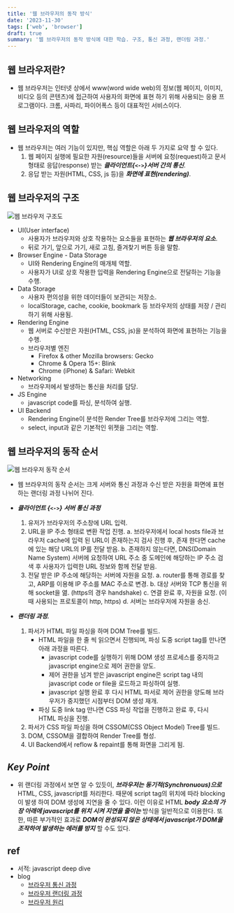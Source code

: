 ```yaml
---
title: '웹 브라우저의 동작 방식'
date: '2023-11-30'
tags: ['web', 'browser']
draft: true
summary: '웹 브라우저의 동작 방식에 대한 학습. 구조, 통신 과정, 랜더링 과정.'
---
```


## 웹 브라우저란?

- 웹 브라우저는 인터넷 상에서 www(word wide web)의 정보(웹 페이지, 이미지, 비디오 등의 콘텐츠)에 접근하여 사용자의 화면에 표현 하기 위해 사용되는 응용 프로그램이다. 크롬, 사파리, 파이어폭스 등이 대표적인 서비스이다.

## 웹 브라우저의 역할

- 웹 브라우저는 여러 기능이 있지만, 핵심 역할은 아래 두 가지로 요약 할 수 있다.
  1. 웹 페이지 실행에 필요한 자원(resource)들을 서버에 요청(request)하고 문서 형태로 응답(response) 받는 _**클라이언트{`<->`}서버 간의 통신**_.
  2. 응답 받는 자원(HTML, CSS, js 등)을 _**화면에 표현(rendering)**_.

## 웹 브라우저의 구조

![웹 브라우저 구조도](/static/images/blog/how_web_browsers_works/web_browser_structure.png)

- UI(User interface)
  - 사용자가 브라우저와 상호 작용하는 요소들을 표현하는 _**웹 브라우저의 요소**_.
  - 뒤로 가기, 앞으로 가기, 새로 고침, 즐겨찾기 버튼 등을 말함.
- Browser Engine - Data Storage
  - UI와 Rendering Engine의 매개체 역할.
  - 사용자가 UI로 상호 작용한 입력을 Rendering Engine으로 전달하는 기능을 수행.
- Data Storage
  - 사용자 편의성을 위한 데이터들이 보관되는 저장소.
  - localStorage, cache, cookie, bookmark 등 브라우저의 상태를 저장 / 관리하기 위해 사용됨.
- Rendering Engine
  - 웹 서버로 수신받은 자원(HTML, CSS, js)을 분석하여 화면에 표현하는 기능을 수행.
  - 브라우저별 엔진
    - Firefox & other Mozilla browsers: Gecko
    - Chrome & Opera 15+: Blink
    - Chrome (iPhone) & Safari: Webkit
- Networking
  - 브라우저에서 발생하는 통신을 처리를 담당.
- JS Engine
  - javascript code를 파싱, 분석하여 실행.
- UI Backend
  - Rendering Engine이 분석한 Render Tree를 브라우저에 그리는 역할.
  - select, input과 같은 기본적인 위젯을 그리는 역할.

## 웹 브라우저의 동작 순서

![웹 브라우저 동작 순서](/static/images/blog/how_web_browsers_works/web_browser_works.png)

- 웹 브라우저의 동작 순서는 크게 서버와 통신 과정과 수신 받은 자원을 화면에 표현하는 랜더링 과정 나뉘어 진다.
- _**클라이언트 {`<->`} 서버 통신 과정**_

  1. 유저가 브라우저의 주소창에 URL 입력.
  2. URL을 IP 주소 형태로 변환 작업 진행.
     a. 브라우저에서 local hosts file과 브라우저 cache에 입력 된 URL이 존재하는지 검사 진행 후, 존재 한다면 cache에 있는 해당 URL의 IP를 전달 받음.
     b. 존재하지 않는다면, DNS(Domain Name System) 서버에 요청하여 URL 주소 중 도메인에 해당하는 IP 주소 검색 후 사용자가 입력한 URL 정보와 함께 전달 받음.
  3. 전달 받은 IP 주소에 해당하는 서버에 자원을 요청.
     a. router를 통해 경로를 찾고, ARP를 이용해 IP 주소를 MAC 주소로 변경.
     b. 대상 서버와 TCP 통신을 위해 socket을 엶. (https의 경우 handshake)
     c. 연결 완료 후, 자원을 요청. (이때 사용되는 프로토콜이 http, https)
     d. 서버는 브라우저에 자원을 송신.

- _**랜더링 과정.**_

  1. 파서가 HTML 파일 파싱을 하며 DOM Tree를 빌드.
     - HTML 파일을 한 줄 씩 읽으면서 진행되며, 파싱 도중 script tag를 만나면 아래 과정을 따른다.
       - javascript code를 실행하기 위해 DOM 생성 프로세스를 중지하고 javascript engine으로 제어 권한을 양도.
       - 제어 권한을 넘겨 받은 javascript engine은 script tag 내의 javascript code or file을 로드하고 파싱하여 실행.
       - javascript 실행 완료 후 다시 HTML 파서로 제어 권한을 양도해 브라우저가 중지했던 시점부터 DOM 생성 재개.
     - 파싱 도중 link tag 만나면 CSS 파싱 작업을 진행하고 완료 후, 다시 HTML 파싱을 진행.
  2. 파서가 CSS 파일 파싱을 하며 CSSOM(CSS Object Model) Tree를 빌드.
  3. DOM, CSSOM을 결합하여 Render Tree를 형성.
  4. UI Backend에서 reflow & repaint를 통해 화면을 그리게 됨.

## _Key Point_

- 위 랜더링 과정에서 보면 알 수 있듯이, _**브라우저는 동기적(Synchronuous)으로**_ HTML, CSS, javascript를 처리한다. 때문에 script tag의 위치에 따라 blocking이 발생 하여 DOM 생성에 지연을 줄 수 있다. 이런 이유로 HTML _**body 요소의 가장 아래에 javascript를 위치 시켜 지연을 줄이는**_ 방식을 일반적으로 이용한다. 또한, 따른 부가적인 효과로 _**DOM이 완성되지 않은 상태에서 javascript가 DOM을 조작하여 발생하는 에러를 방지**_ 할 수도 있다.

## ref

- 서적: javascript deep dive
- blog
  - [브라우저 통신 과정](https://lesil.tistory.com/96)
  - [브라우저 랜더링 과정](https://so-so.dev/web/browser-rendering-process/)
  - [브라우저 원리](https://poiemaweb.com/js-browser)
